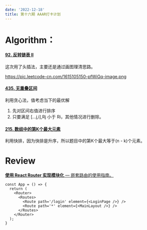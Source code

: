 ```yaml
---
date: '2022-12-18'
title: 第十六期 AAAR打卡计划
---
```


# Algorithm：

#### [92. 反转链表 II](https://leetcode.cn/problems/reverse-linked-list-ii/)

这次用了头插法，主要还是通过画图理清思路。

https://pic.leetcode-cn.com/1615105150-pfWiGq-image.png

#### [435. 无重叠区间](https://leetcode.cn/problems/non-overlapping-intervals/)

利用贪心法，值考虑当下的最优解

1. 先对区间右值进行排序
2. 只要满足 [...j,i],Rj 小于 Ri，其他情况进行删除。

#### [215. 数组中的第K个最大元素](https://leetcode.cn/problems/kth-largest-element-in-an-array/)

利用快排，因为快排是升序，所以题目中的第K个最大等于(n - k)个元素。

# Review

[**使用 React Router 实现模块化** — 嵌套路由的使用指南。](https://betterprogramming.pub/using-react-router-for-modularization-872b32315a3b?gi=259f2d43ca17)

```react
const App = () => {
  return (
    <Router>
      <Routes>
        <Route path='/login' element={<LoginPage />} />
        <Route path='*' element={<MainLayout />} />
      </Routes>
    </Router>
  );
}
```

